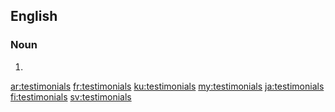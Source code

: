 ==English==

===Noun===
{{head|en|noun plural form}}

# {{plural of|testimonial|lang=en}}

[[ar:testimonials]]
[[fr:testimonials]]
[[ku:testimonials]]
[[my:testimonials]]
[[ja:testimonials]]
[[fi:testimonials]]
[[sv:testimonials]]